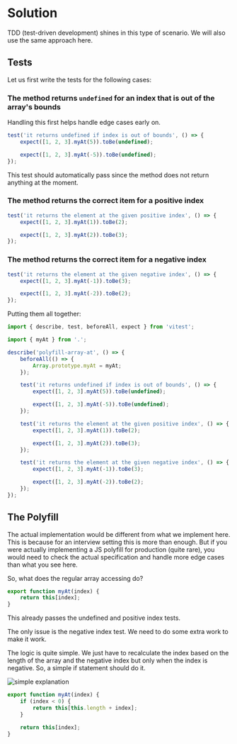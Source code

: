 
# Solution

<VideoEmbed
	id='-50lMKXHjdk'
	title='Polyfill: Array.at() Method | JavaScript Coding | Medium Practice Question | Frontend Hire'
/>

TDD (test-driven development) shines in this type of scenario. We will also use the same approach here.

## Tests

Let us first write the tests for the following cases:

### The method returns `undefined` for an index that is out of the array's bounds

Handling this first helps handle edge cases early on.

```js title="index.test.js"
test('it returns undefined if index is out of bounds', () => {
	expect([1, 2, 3].myAt(5)).toBe(undefined);

	expect([1, 2, 3].myAt(-5)).toBe(undefined);
});
```

This test should automatically pass since the method does not return anything at the moment.

### The method returns the correct item for a positive index

```js title="index.test.js"
test('it returns the element at the given positive index', () => {
	expect([1, 2, 3].myAt(1)).toBe(2);

	expect([1, 2, 3].myAt(2)).toBe(3);
});
```

### The method returns the correct item for a negative index

```js title="index.test.js"
test('it returns the element at the given negative index', () => {
	expect([1, 2, 3].myAt(-1)).toBe(3);

	expect([1, 2, 3].myAt(-2)).toBe(2);
});
```

Putting them all together:

```js title="index.test.js"
import { describe, test, beforeAll, expect } from 'vitest';

import { myAt } from '.';

describe('polyfill-array-at', () => {
	beforeAll(() => {
		Array.prototype.myAt = myAt;
	});

	test('it returns undefined if index is out of bounds', () => {
		expect([1, 2, 3].myAt(5)).toBe(undefined);

		expect([1, 2, 3].myAt(-5)).toBe(undefined);
	});

	test('it returns the element at the given positive index', () => {
		expect([1, 2, 3].myAt(1)).toBe(2);

		expect([1, 2, 3].myAt(2)).toBe(3);
	});

	test('it returns the element at the given negative index', () => {
		expect([1, 2, 3].myAt(-1)).toBe(3);

		expect([1, 2, 3].myAt(-2)).toBe(2);
	});
});
```

## The Polyfill

<Callout type='error'>
	The actual implementation would be different from what we implement here. This
	is because for an interview setting this is more than enough. But if you were
	actually implementing a JS polyfill for production (quite rare), you would
	need to check the actual specification and handle more edge cases than what
	you see here.
</Callout>

So, what does the regular array accessing do?

```js
export function myAt(index) {
	return this[index];
}
```

This already passes the undefined and positive index tests.

The only issue is the negative index test. We need to do some extra work to make it work.

The logic is quite simple. We just have to recalculate the index based on the length of the array and the negative index but only when the index is negative. So, a simple if statement should do it.

![simple explanation](./polyfill-array-at.webp)

```js
export function myAt(index) {
	if (index < 0) {
		return this[this.length + index];
	}

	return this[index];
}
```
